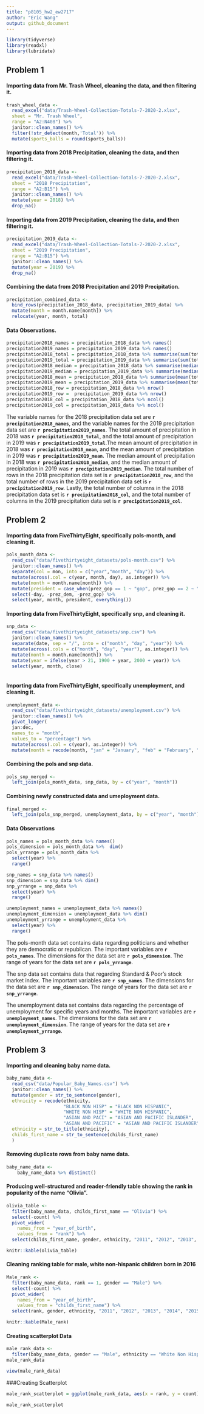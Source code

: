 ```yaml
---
title: "p8105_hw2_ew2717"
author: "Eric Wang"
output: github_document
---
```


```r

library(tidyverse)
library(readxl)
library(lubridate)

```

## Problem 1

#### Importing data from Mr. Trash Wheel, cleaning the data, and then filtering it.

```r

trash_wheel_data <-
  read_excel("data/Trash-Wheel-Collection-Totals-7-2020-2.xlsx",
  sheet = "Mr. Trash Wheel",
  range = "A2:N408") %>% 
  janitor::clean_names() %>% 
  filter(!str_detect(month,'Total')) %>% 
  mutate(sports_balls = round(sports_balls))

```

#### Importing data from 2018 Precipitation, cleaning the data, and then filtering it.

```r

precipitation_2018_data <-
  read_excel("data/Trash-Wheel-Collection-Totals-7-2020-2.xlsx",
  sheet = "2018 Precipitation",
  range = "A2:B15") %>% 
  janitor::clean_names() %>% 
  mutate(year = 2018) %>% 
  drop_na()

```

#### Importing data from 2019 Precipitation, cleaning the data, and then filtering it.

```r

precipitation_2019_data <-
  read_excel("data/Trash-Wheel-Collection-Totals-7-2020-2.xlsx",
  sheet = "2019 Precipitation",
  range = "A2:B15") %>% 
  janitor::clean_names() %>% 
  mutate(year = 2019) %>% 
  drop_na()

```

#### Combining the data from 2018 Precipitation and 2019 Precipitation. 

```r

precipitation_combined_data <-
  bind_rows(precipitation_2018_data, precipitation_2019_data) %>% 
  mutate(month = month.name[month]) %>% 
  relocate(year, month, total)

```

#### Data Observations.

```r

precipitation2018_names = precipitation_2018_data %>% names()
precipitation2019_names = precipitation_2019_data %>% names()
precipitation2018_total = precipitation_2018_data %>% summarise(sum(total))
precipitation2019_total = precipitation_2019_data %>% summarise(sum(total))
precipitation2018_median = precipitation_2018_data %>% summarise(median(total))
precipitation2019_median = precipitation_2019_data %>% summarise(median(total))
precipitation2018_mean = precipitation_2018_data %>% summarise(mean(total))
precipitation2019_mean = precipitation_2019_data %>% summarise(mean(total))
precipitation2018_row = precipitation_2018_data %>% nrow()
precipitation2019_row =  precipitation_2019_data %>% nrow()
precipitation2018_col = precipitation_2018_data %>% ncol()
precipitation2019_col = precipitation_2019_data %>% ncol()

```

The variable names for the 2018 precipitation data set are **`r precipitation2018_names`**, and the variable names for the 2019 precipitation data set are **`r precipitation2019_names`**. The total amount of precipitation in 2018 was **`r precipitation2018_total`**, and the total amount of precipitation in 2019 was **`r precipitation2019_total`**.The mean amount of precipitation in 2018 was **`r precipitation2018_mean`**, and the mean amount of precipitation in 2019 was **`r precipitation2019_mean`**. The median amount of precipitation in 2018 was **`r precipitation2018_median`**, and the median amount of precipitation in 2019 was **`r precipitation2019_median`**. The total number of rows in the 2018 precipitation data set is **`r precipitation2018_row`**, and the total number of rows in the 2019 precipitation data set is **`r precipitation2019_row`**. Lastly, the total number of columns in the 2018 precipitation data set is **`r precipitation2018_col`**, and the total number of columns in the 2019 precipitation data set is **`r precipitation2019_col`**.

## Problem 2

#### Importing data from FiveThirtyEight, specifically pols-month, and cleaning it.

```r

pols_month_data <- 
  read_csv("data/fivethirtyeight_datasets/pols-month.csv") %>%
  janitor::clean_names() %>%
  separate(col = mon, into = c("year","month", "day")) %>% 
  mutate(across(.col = c(year, month, day), as.integer)) %>% 
  mutate(month = month.name[month]) %>% 
  mutate(president = case_when(prez_gop == 1 ~ "gop", prez_gop == 2 ~ "gop", prez_dem == 1 ~ "dem")) %>% 
  select(-day, -prez_dem, -prez_gop) %>% 
  select(year, month, president, everything())

```

#### Importing data from FiveThirtyEight, specifically snp, and cleaning it.

```r

snp_data <- 
  read_csv("data/fivethirtyeight_datasets/snp.csv") %>%
  janitor::clean_names() %>% 
  separate(date, sep = "/", into = c("month", "day", "year")) %>%
  mutate(across(.cols = c("month", "day", "year"), as.integer)) %>%
  mutate(month = month.name[month]) %>%
  mutate(year = ifelse(year > 21, 1900 + year, 2000 + year)) %>%
  select(year, month, close)
  
```

#### Importing data from FiveThirtyEight, specifically unemployment, and cleaning it.

```r

unemployment_data <- 
  read_csv("data/fivethirtyeight_datasets/unemployment.csv") %>%
  janitor::clean_names() %>%
  pivot_longer(
  jan:dec,
  names_to = "month", 
  values_to = "percentage") %>% 
  mutate(across(.col = c(year), as.integer)) %>% 
  mutate(month = recode(month, "jan" = "January", "feb" = "February", "mar" = "March", "apr" = "April", "may" = "May", "jun" = "June", "jul" = "July", "aug" = "August", "sep" = "September", "oct" = "October", "nov" = "November", "dec" = "December"))

```

#### Combining the pols and snp data.

```r

pols_snp_merged <-
  left_join(pols_month_data, snp_data, by = c("year", "month"))

```


#### Combining newly constructed data and umeployment data. 

```r

final_merged <-
  left_join(pols_snp_merged, unemployment_data, by = c("year", "month"))

```

#### Data Observations

```r

pols_names = pols_month_data %>% names()
pols_dimension = pols_month_data %>%  dim()
pols_yrrange = pols_month_data %>% 
  select(year) %>% 
  range()

snp_names = snp_data %>% names()
snp_dimension = snp_data %>% dim()
snp_yrrange = snp_data %>% 
  select(year) %>% 
  range()

unemployment_names = unemployment_data %>% names()
unemployment_dimension = unemployment_data %>% dim()
unemployment_yrrange = unemployment_data %>% 
  select(year) %>% 
  range()

```

The pols-month data set contains data regarding politicians and whether they are democratic or republican. The important variables are **`r pols_names`**. The dimensions for the data set are **`r pols_dimension`**. The range of years for the data set are **`r pols_yrrange`**. 

The snp data set contains data that regarding Standard & Poor’s stock market index. The important variables are **`r snp_names`**. The dimensions for the data set are **`r snp_dimension`**. The range of years for the data set are **`r snp_yrrange`**. 

The unemployment data set contains data regarding the percentage of unemployment for specific years and months. The important variables are **`r unemployment_names`**. The dimensions for the data set are **`r unemployment_dimension`**. The range of years for the data set are **`r unemployment_yrrange`**. 


## Problem 3

#### Importing and cleaning baby name data. 

```r

baby_name_data <-
  read_csv("data/Popular_Baby_Names.csv") %>% 
  janitor::clean_names() %>% 
  mutate(gender = str_to_sentence(gender),
  ethnicity = recode(ethnicity, 
                     "BLACK NON HISP" = "BLACK NON HISPANIC", 
                     "WHITE NON HISP" = "WHITE NON HISPANIC", 
                     "ASIAN AND PACI" = "ASIAN AND PACIFIC ISLANDER", 
                     "ASIAN AND PACIFIC" = "ASIAN AND PACIFIC ISLANDER"),
  ethnicity = str_to_title(ethnicity),
  childs_first_name = str_to_sentence(childs_first_name)
  )

```

#### Removing duplicate rows from baby name data.

```r

baby_name_data <-
    baby_name_data %>% distinct()

```

#### Producing well-structured and reader-friendly table showing the rank in popularity of the name “Olivia".

```r

olivia_table <-
  filter(baby_name_data, childs_first_name == "Olivia") %>%
  select(-count) %>% 
  pivot_wider(
    names_from = "year_of_birth",
    values_from = "rank") %>% 
  select(childs_first_name, gender, ethnicity, "2011", "2012", "2013", "2014", "2015", "2016")

knitr::kable(olivia_table)

```

#### Cleaning ranking table for male, white non-hispanic children born in 2016

```r

Male_rank <-
  filter(baby_name_data, rank == 1, gender == "Male") %>%
  select(-count) %>%
  pivot_wider(
    names_from = "year_of_birth",
    values_from = "childs_first_name") %>%
  select(rank, gender, ethnicity, "2011", "2012", "2013", "2014", "2015", "2016")

knitr::kable(Male_rank)

```

#### Creating scatterplot Data 

```r

male_rank_data <-
  filter(baby_name_data, gender == "Male", ethnicity == "White Non Hispanic", year_of_birth == "2016") 
male_rank_data

view(male_rank_data)

```


###Creating Scatterplot

```r

male_rank_scatterplot = ggplot(male_rank_data, aes(x = rank, y = count)) + geom_point() + ggtitle("Name Popularity Rankings versus Count")

male_rank_scatterplot

```
